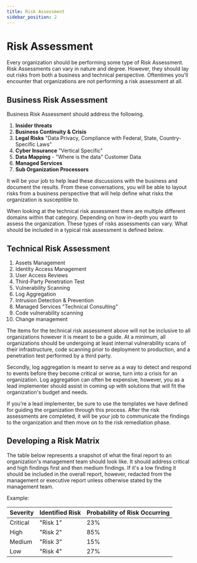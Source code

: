 ```yaml
---
title: Risk Assessment
sidebar_position: 2
---
```


# Risk Assessment

Every organization should be performing some type of Risk Assessment. Risk Assessments can vary in nature and degree. However, they should lay out risks from both a business and technical perspective. Oftentimes you'll encounter that organizations are not performing a risk assessment at all.

## Business Risk Assessment

Business Risk Assessment should address the following.

1. **Insider threats**
1. **Business Continuity & Crisis**
1. **Legal Risks** "Data Privacy, Compliance with Federal, State, Country-Specific Laws”
1. **Cyber Insurance** "Vertical Specific"
1. **Data Mapping** - "Where is the data" Customer Data
1. **Managed Services**
1. **Sub Organization Processors**

It will be your job to help lead these discussions with the business and document the results. From these conversations, you will be able to layout risks from a business perspective that will help define what risks the organization is susceptible to.

When looking at the technical risk assessment there are multiple different domains within that category. Depending on how in-depth you want to assess the organization. These types of risks assessments can vary. What should be included in a typical risk assessment is defined below.

## Technical Risk Assessment

1. Assets Management
1. Identity Access Management
1. User Access Reviews
1. Third-Party Penetration Test
1. Vulnerability Scanning
1. Log Aggregation
1. Intrusion Detection & Prevention
1. Managed Services "Technical Consulting"
1. Code vulnerability scanning
1. Change management

The items for the technical risk assessment above will not be inclusive to all organizations however it is meant to be a guide. At a minimum, all organizations should be undergoing at least internal vulnerability scans of their infrastructure, code scanning prior to deployment to production, and a penetration test performed by a third party.

Secondly, log aggregation is meant to serve as a way to detect and respond to events before they become critical or worse, turn into a crisis for an organization. Log aggregation can often be expensive, however, you as a lead implementer should assist in coming up with solutions that will fit the organization's budget and needs.

If you’re a lead implementer, be sure to use the templates we have defined for guiding the organization through this process. After the risk assessments are completed, it will be your job to communicate the findings to the organization and then move on to the risk remediation phase.

## Developing a Risk Matrix

The table below represents a snapshot of what the final report to an organization's management team should look like. It should address critical and high findings first and then medium findings. If it's a low finding it should be included in the overall report, however, redacted from the management or executive report unless otherwise stated by the management team.

Example:

| **Severity** | **Identified Risk** | **Probability of Risk Occurring** |
| ------------ | ------------------- | --------------------------------- |
| Critical     | "Risk 1"            | 23%                               |
| High         | "Risk 2"            | 85%                               |
| Medium       | "Risk 3"            | 15%                               |
| Low          | "Risk 4"            | 27%                               |
